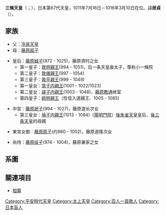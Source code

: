 {{基礎情報 天皇
| 名  =<center>三條天皇
| 代数=第67
| 画像=[[File:Hyakuninisshu_068.jpg|220px]]
| 説明=《[[百人一首|百人一首]]》中的三條天皇畫像
| 在位=1011年7月16日-1016年3月10日（{{age in years and days|1011|7|16|1016|3|10|age=no}}）
| 時代=
| 年号=[[宽弘|宽弘]]<br />[[长和_(年号)|长和]]
| 首都=[[京都|京都]]
| 皇居=
| 諱  =居貞
| 幼称=
| 別名=
| 印  =
| 出生年=([[天延|天延]]四年一月三日)<br />976年2月5日
| 出生地=
| 逝世年=([[寬仁|寬仁]]元年五月九日)<br />1017年6月5日(41歲)
| 逝世地=
| 陵墓=
| 前任=[[一条天皇|一条天皇]]
| 繼任=[[后一条天皇|后一条天皇]]
| 皇子=
| 皇女=
| 皇后=[[藤原娍子|藤原娍子]]
| 中宮=
| 尚侍= 
| 女御= 
| 父親=[[冷泉天皇|冷泉天皇]]
| 母親=藤原超子
|}}
'''三條天皇'''（{{jpn|j=三条天皇|hg=さんじょうてんのう|rm=Sanjō Tennō}}；{{bd|976年|2月5日|1017年|6月5日|catIdx=S三}}），日本第67代天皇，1011年7月16日－1016年3月10日在位。諱'''居貞'''（{{jpn|j=居貞|hg=おきさだ|rm=Okisada}}）。

==家族==
*父：[[冷泉天皇|冷泉天皇]]
*母：[[藤原超子|藤原超子]]

*皇后：[[藤原娍子|藤原娍子]](972 - 1025)，藤原濟时之女
**第一皇子：[[敦明親王|敦明親王]](994 - 1051)，后一条天皇废太子，尊称小一條院
**第二皇子：[[敦儀親王|敦儀親王]](997 - 1054)
**第三皇子：[[敦平親王|敦平親王]](999 - 1049)
**第一皇女：[[當子内親王|當子内親王]](1001 - 1022/1023)
**第二皇女：[[禔子内親王|禔子内親王]](1003 - 1048)，[[藤原教通|藤原教通]]继室
**第四皇子：[[師明親王|師明親王]]（性信入道親王、1005 - 1085)

*中宮：[[藤原妍子|藤原妍子]](994 - 1027)，藤原道长次女
**第三皇女：[[禎子内親王|禎子内親王]](1013 - 1094)〔[[祯子内亲王|陽明門院]]〕[[後朱雀天皇|後朱雀天皇]]皇后、[[後三条天皇|後三条天皇]]的母親

*東宮女御：[[藤原原子|藤原原子]](约980 - 1002)，藤原道隆次女

*尚侍：[[藤原绥子|藤原绥子]](974 - 1004)，藤原兼家之女

==系圖==
{{日本皇室平安中期}}

==關連項目==
*[[桓算|桓算]]

{{日本天皇|[[一條天皇|一條天皇]]|[[後一條天皇|後一條天皇]]}}
{{日本歷代天皇}}
{{百人一首}}

{{Authority control}}

{{DEFAULTSORT:Sanjō Tennō}}
[[Category:平安時代天皇|Category:平安時代天皇]]
[[Category:太上天皇|Category:太上天皇]]
[[Category:百人一首歌人|Category:百人一首歌人]]
[[Category:日本盲人|Category:日本盲人]]